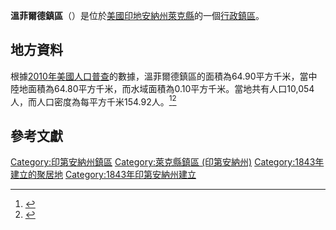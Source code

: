 {{noteTA
|G1=USState
|G2=地名
|G3=Unit
}}
{{Infobox settlement
|official_name            = 溫菲爾德鎮區
|native_name = Winfield Township
|settlement_type          = [[行政鎮區|行政鎮區]]
|image_skyline            = 
|imagesize                = 
|image_map                = Map highlighting Winfield Township, Lake County, Indiana.svg
|mapsize                  = 250px
|pushpin_map  =USA Indiana
|pushpin_label = 溫菲爾德鎮區
|pushpin_label_position   = top
|pushpin_map_caption      = 溫菲爾德鎮區在印地安納州的位置
|subdivision_type         = [[世界政區索引|國家]]
|subdivision_type1        = [[美国州份|州份]]
|subdivision_type2        = [[印地安納州行政区划|縣]]
|subdivision_name         = [[美国|美国]]
|subdivision_name1        = [[印地安納州|印地安納州]]
|subdivision_name2        = [[萊克縣_(印地安納州)|萊克縣]]
|elevation_ft             = 728
|elevation_m              = 222
|timezone                 = [[北美东部時區|北美东部時區]]
|area_total_km2           = 64.90
|area_land_km2            = 64.80
|area_water_km2           = 0.10
|area_total_sq_mi         = 
|area_land_sq_mi          = 
|area_water_sq_mi         = 
|population_as_of         = [[2010年美國人口普查|2010]]
|population_footnotes     = 
|population_total         = 10054
|population_density_km2   = auto
|population_density_sq_mi = auto
|utc_offset               = -5
|coordinates              = {{coord|41|23|14|N|87|15|12|W|type:city_region:US-AL_source:GNS-enwiki|display=inline,title}}
| coor_pinpoint           = 
| coordinates_footnotes   = 
|timezone_DST             = EDT
|utc_offset_DST           = -4
|postal_code_type         = [[美國郵區編號|郵區編號]]
|postal_code              = 
|area_code                = [[北美电话区号219|219]]
|blank_name = [[地名信息系统|GNIS ID]]
|blank_info = 454062
}}
'''溫菲爾德鎮區'''（{{lang-en|Winfield Township}}）是位於[[美國|美國]][[印地安納州|印地安納州]][[萊克縣_(印地安納州)|萊克縣]]的一個[[行政鎮區|行政鎮區]]。

== 地方資料 ==
根據[[2010年美國人口普查|2010年美國人口普查]]的數據，溫菲爾德鎮區的面積為64.90平方千米，當中陸地面積為64.80平方千米，而水域面積為0.10平方千米。當地共有人口10,054人，而人口密度為每平方千米154.92人。<ref name="GR8">{{cite web|url=http://factfinder2.census.gov|publisher=[[美国人口调查局|美国人口调查局]]|accessdate=2011-05-14|title=American FactFinder|archive-date=2013-09-11|archive-url=https://web.archive.org/web/20130911234518/http://factfinder2.census.gov/|dead-url=no}}</ref><ref>{{cite web|url=https://www.citypopulation.de/en/usa/illinois/admin/|title=USA: Illinois (Counties and Townships) - City Population|accessdate=2020-07-31|archive-date=2020-04-22|archive-url=https://web.archive.org/web/20200422090607/https://www.citypopulation.de/en/usa/illinois/admin/|dead-url=no}}</ref>

== 參考文獻 ==
{{reflist}}

{{萊克縣 (印地安納州)}}

{{DEFAULTSORT:Winfield Township}}
[[Category:印第安納州鎮區|Category:印第安納州鎮區]]
[[Category:萊克縣鎮區_(印第安納州)|Category:萊克縣鎮區 (印第安納州)]]
[[Category:1843年建立的聚居地|Category:1843年建立的聚居地]]
[[Category:1843年印第安納州建立|Category:1843年印第安納州建立]]

{{Indiana-geo-stub}}